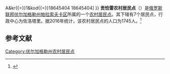 {{Infobox Settlement
| official_name = 贡恰雷农村居民点
| native_name = Гончаровское сельское поселение
| settlement_type = [[农村居民点|农村居民点]]
| subdivision_type = [[国家|国家]]
| subdivision_type1 = [[州_(俄罗斯)|州]]
| subdivision_type2 = [[区_(苏联)|区]]
| subdivision_name = {{RUS}}
| subdivision_name1 = [[伏尔加格勒州|伏尔加格勒州]]
| subdivision_name2 = [[帕拉索夫卡区|帕拉索夫卡区]]
| seat_type = 行政中心
| seat = 佐洛塔里
| population_as_of=2016
| population_footnotes = <ref name=stat />
| population_total = 1745
| coordinates_display = inline,title
| latd = 49 | latm = 45 | lats = 46 | latNS = N
| longd = 46 | longm = 27 | longs = 01 | longEW = E
| timezone = [[莫斯科时间|MSK]]
| utc_offset = +3
| blank_name = [[俄罗斯市政土地区划代码|OKTMO编码]]
| blank_info = [http://classif.spb.ru/classificators/view/tma.php?st{{=}}A&kr{{=}}1&kod{{=}}18645404 18645404]
}}
'''贡恰雷农村居民点'''（{{lang-ru|Гончаровское сельское поселение}}）是[[俄罗斯联邦|俄罗斯联邦]][[伏尔加格勒州|伏尔加格勒州]][[帕拉索夫卡区|帕拉索夫卡区]]所属的一个[[农村居民点|农村居民点]]。其下辖有7个居民点，行政中心为佐洛塔里。据2016年统计，该农村居民点的人口为1745人。<ref name=stat>{{cite web | url = http://www.gks.ru/free_doc/doc_2016/bul_dr/mun_obr2016.rar | title = Численность населения Российской Федерации по муниципальным образованиям на 1 января 2016 года | language = ru | accessdate = 2016-12-19 | archive-date = 2019-05-13 | archive-url = https://web.archive.org/web/20190513150350/http://www.gks.ru/free_doc/doc_2016/bul_dr/mun_obr2016.rar | dead-url = no }}</ref>

== 参考文献 ==
{{reflist}}

{{Russia-stub}}

[[Category:伏尔加格勒州农村居民点|Category:伏尔加格勒州农村居民点]]